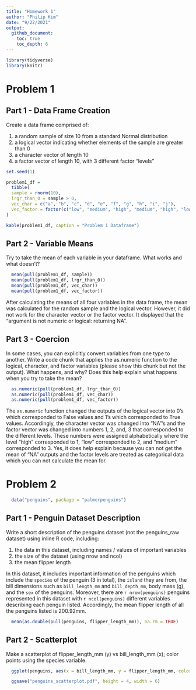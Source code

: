 ```yaml
---
title: "Homework 1"
author: "Philip Kim"
date: "9/22/2021"
output: 
  github_document:
    toc: true
    toc_depth: 6
---
```


```r
library(tidyverse)
library(knitr)
```


# Problem 1

## Part 1 - Data Frame Creation

Create a data frame comprised of:

  1. a random sample of size 10 from a standard Normal distribution
  2. a logical vector indicating whether elements of the sample are greater than 0
  3. a character vector of length 10
  4. a factor vector of length 10, with 3 different factor “levels”

```r
set.seed(1)

problem1_df = 
  tibble(
  sample = rnorm(10),
  lrgr_than_0 = sample > 0,
  vec_char = c("a", "b", "c", "d", "e", "f", "g", "h", "i", "j"),
  vec_factor = factor(c("low", "medium", "high", "medium", "high", "low", "low", "medium", "high", "high"))
)

kable(problem1_df, caption = "Problem 1 Dataframe")
```

## Part 2 - Variable Means

Try to take the mean of each variable in your dataframe. What works and what doesn’t?

```r
  mean(pull(problem1_df, sample))
  mean(pull(problem1_df, lrgr_than_0))
  mean(pull(problem1_df, vec_char))
  mean(pull(problem1_df, vec_factor))
```

After calculating the means of all four variables in the data frame, the mean was calculated for the random sample and the logical vector. However, it did not work for the character vector or the factor vector. It displayed that the "argument is not numeric or logical: returning NA".

## Part 3 - Coercion

In some cases, you can explicitly convert variables from one type to another. Write a code chunk that applies the as.numeric function to the logical, character, and factor variables (please show this chunk but not the output). What happens, and why? Does this help explain what happens when you try to take the mean?

```r
  as.numeric(pull(problem1_df, lrgr_than_0))
  as.numeric(pull(problem1_df, vec_char))
  as.numeric(pull(problem1_df, vec_factor))
```

The `as.numeric` function changed the outputs of the logical vector into 0's which corresponded to False values and 1's which corresponded to True values. Accordingly, the character vector was changed into "NA"'s and the factor vector was changed into numbers 1, 2, and, 3 that corresponded to the different levels. These numbers were assigned alphabetically where the level "high" corresponded to 1, "low" corresponded to 2, and "medium" corresponded to 3. Yes, it does help explain because you can not get the mean of "NA" outputs and the factor levels are treated as categorical data which you can not calculate the mean for.


# Problem 2

```r
  data("penguins", package = "palmerpenguins")
```

## Part 1 - Penguin Dataset Description

Write a short description of the penguins dataset (not the penguins_raw dataset) using inline R code, including:

  1. the data in this dataset, including names / values of important variables
  2. the size of the dataset (using nrow and ncol)
  3. the mean flipper length

In this dataset, it includes important information of the penguins which include the `species` of the penguin (3 in total), the `island` they are from, the bill dimensions such as `bill_length_mm` and `bill_depth_mm`, body mass (g), and the `sex` of the penguins. Moreover, there are `r nrow(penguins)` penguins represented in this dataset with `r ncol(penguins)` different variables describing each penguin listed. Accordingly, the mean flipper length of all the penguins listed is 200.92mm.

```r
  mean(as.double(pull(penguins, flipper_length_mm)), na.rm = TRUE)
```

## Part 2 - Scatterplot

Make a scatterplot of flipper_length_mm (y) vs bill_length_mm (x); color points using the species variable.

```r
  ggplot(penguins, aes(x = bill_length_mm, y = flipper_length_mm, color = species)) + labs(x = "Bill Length (mm)", y = "Flipper Length (mm)") + ggtitle("Flipper Length vs. Bill Length \nacross Penguin Species") + labs(colour = "Penguin Species") + theme(plot.title = element_text(hjust = 0.5)) + geom_point()

  ggsave("penguins_scatterplot.pdf", height = 4, width = 6)
```

